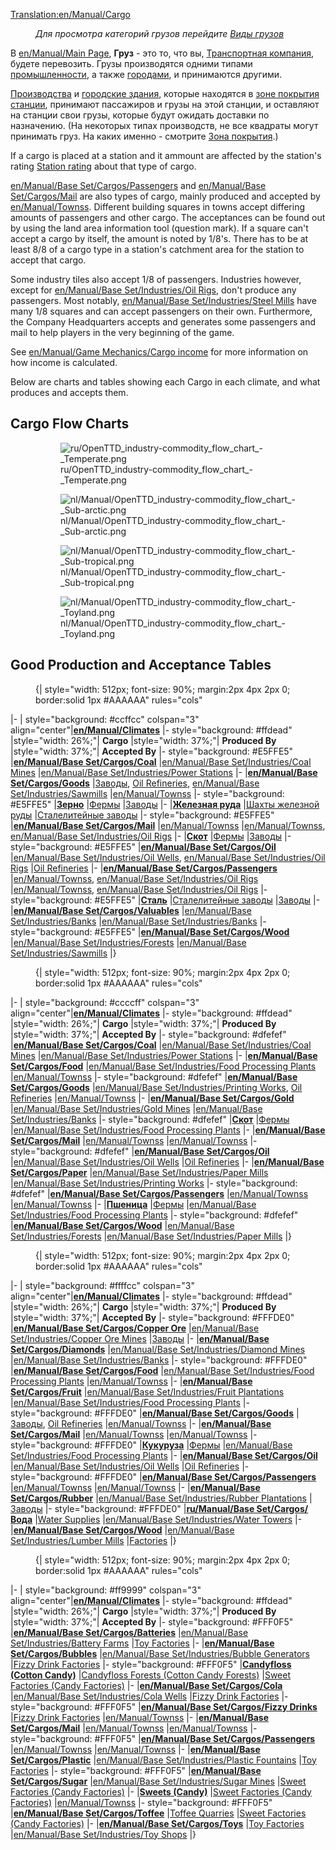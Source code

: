 [[Translation:en/Manual/Cargo]]
{{ru/Перевод|en/Manual/Cargo|10}}
{{ru/Manual/Tutorial/Учебник}}
:''Для просмотра категорий грузов перейдите [[:Category:ru/Груз|Виды грузов]]''

В [[en/Manual/Main Page]], '''Груз''' - это то, что вы, [[en/Manual/Transport company|Транспортная компания]], будете перевозить. Грузы производятся одними типами [[ru/Manual/Промышленность|промышленности]], а также [[ru/Manual/Город|городами]], и принимаются другими. 

[[ru/Manual/Промышленность|Производства]] и [[ru/Manual/Город|городские здания]], которые находятся в [[en/Manual/Catchment area|зоне покрытия]] [[en/Manual/Stations|станции]], принимают пассажиров и грузы на этой станции, и оставляют на станции свои грузы, которые будут ожидать доставки по назначению. (На некоторых типах производств, не все квадраты могут принимать груз. На каких именно - смотрите [[en/Manual/Catchment area|Зона покрытия]].)

If a cargo is placed at a station and it ammount are affected by the station's rating [[en/Manual/Game Mechanics/Main Page#station-rating|Station rating]] about that type of cargo.

[[en/Manual/Base Set/Cargos/Passengers]] and [[en/Manual/Base Set/Cargos/Mail]] are also types of cargo, mainly produced and accepted by [[en/Manual/Towns]]s. Different building squares in towns accept differing amounts of passengers and other cargo. The acceptances can be found out by using the land area information tool (question mark). If a square can't accept a cargo by itself, the amount is noted by 1/8's. There has to be at least 8/8 of a cargo type in a station's catchment area for the station to accept that cargo.

Some industry tiles also accept 1/8 of passengers. Industries however, except for [[en/Manual/Base Set/Industries/Oil Rig]]s, don't produce any passengers. Most notably, [[en/Manual/Base Set/Industries/Steel Mill]]s have many 1/8 squares and can accept passengers on their own. Furthermore, the Company Headquarters accepts and generates some passengers and mail to help players in the very beginning of the game.

See [[en/Manual/Game Mechanics/Cargo income]] for more information on how income is calculated.

Below are charts and tables showing each Cargo in each climate, and what produces and accepts them.

==Cargo Flow Charts==
:[[File:ru/OpenTTD industry-commodity flow chart - Temperate.png|border]]

:[[File:nl/Manual/OpenTTD industry-commodity flow chart - Sub-arctic.png|border]]

:[[File:nl/Manual/OpenTTD industry-commodity flow chart - Sub-tropical.png|border]]

:[[File:nl/Manual/OpenTTD industry-commodity flow chart - Toyland.png|border]]

==Good Production and Acceptance Tables==

:{| {{en/Wikitable}} style="width: 512px; font-size: 90%; margin:2px 4px 2px 0; border:solid 1px #AAAAAA" rules="cols"
|- 
| style="background: #ccffcc" colspan="3" align="center"|'''[[en/Manual/Climates]]'''
|- style="background: #ffdead"
|style="width: 26%;"| '''Cargo'''
|style="width: 37%;"| '''Produced By'''
|style="width: 37%;"| '''Accepted By'''
|- style="background: #E5FFE5"
|'''[[en/Manual/Base Set/Cargos/Coal]]'''
|[[en/Manual/Base Set/Industries/Coal Mine]]s
|[[en/Manual/Base Set/Industries/Power Station]]s
|-
|'''[[en/Manual/Base Set/Cargos/Goods]]'''
|[[ru/Manual/Base Set/Industries/Завод|Заводы]], [[en/Manual/Base Set/Industries/Oil Refinery|Oil Refineries]], [[en/Manual/Base Set/Industries/Sawmill]]s
|[[en/Manual/Towns]]s
|- style="background: #E5FFE5"
|'''[[ru/Manual/Base Set/Cargos/Зерно|Зерно]]'''
|[[ru/Manual/Base Set/Industries/Ферма|Фермы]]
|[[ru/Manual/Base Set/Industries/Завод|Заводы]]
|-
|'''[[ru/Manual/Base Set/Cargos/Железная руда|Железная руда]]'''
|[[ru/Manual/Base Set/Industries/Шахта железной руды|Шахты железной руды]]
|[[ru/Manual/Base Set/Industries/Сталелитейный завод|Сталелитейные заводы]]
|- style="background: #E5FFE5"
|'''[[en/Manual/Base Set/Cargos/Mail]]'''
|[[en/Manual/Towns]]s
|[[en/Manual/Towns]]s, [[en/Manual/Base Set/Industries/Oil Rig]]s
|-
|'''[[ru/Manual/Base Set/Cargos/Скот|Скот]]'''
|[[ru/Manual/Base Set/Industries/Ферма|Фермы]]
|[[ru/Manual/Base Set/Industries/Завод|Заводы]]
|- style="background: #E5FFE5"
|'''[[en/Manual/Base Set/Cargos/Oil]]'''
|[[en/Manual/Base Set/Industries/Oil Wells]], [[en/Manual/Base Set/Industries/Oil Rig]]s
|[[en/Manual/Base Set/Industries/Oil Refinery|Oil Refineries]]
|-
|'''[[en/Manual/Base Set/Cargos/Passengers]]'''
|[[en/Manual/Towns]]s, [[en/Manual/Base Set/Industries/Oil Rig]]s
|[[en/Manual/Towns]]s, [[en/Manual/Base Set/Industries/Oil Rig]]s
|- style="background: #E5FFE5"
|'''[[ru/Manual/Base Set/Cargos/Сталь|Сталь]]'''
|[[ru/Manual/Base Set/Industries/Сталелитейный завод|Сталелитейные заводы]]
|[[ru/Manual/Base Set/Industries/Завод|Заводы]]
|-
|'''[[en/Manual/Base Set/Cargos/Valuables]]'''
|[[en/Manual/Base Set/Industries/Bank]]s
|[[en/Manual/Base Set/Industries/Bank]]s
|- style="background: #E5FFE5"
|'''[[en/Manual/Base Set/Cargos/Wood]]'''
|[[en/Manual/Base Set/Industries/Forest]]s
|[[en/Manual/Base Set/Industries/Sawmill]]s
|}

:{| {{en/Wikitable}} style="width: 512px; font-size: 90%; margin:2px 4px 2px 0; border:solid 1px #AAAAAA" rules="cols"
|- 
| style="background: #ccccff" colspan="3" align="center"|'''[[en/Manual/Climates]]'''
|- style="background: #ffdead"
|style="width: 26%;"| '''Cargo'''
|style="width: 37%;"| '''Produced By'''
|style="width: 37%;"| '''Accepted By'''
|- style="background: #dfefef"
|'''[[en/Manual/Base Set/Cargos/Coal]]'''
|[[en/Manual/Base Set/Industries/Coal Mine]]s
|[[en/Manual/Base Set/Industries/Power Station]]s
|-
|'''[[en/Manual/Base Set/Cargos/Food]]'''
|[[en/Manual/Base Set/Industries/Food Processing Plant]]s
|[[en/Manual/Towns]]s
|- style="background: #dfefef"
|'''[[en/Manual/Base Set/Cargos/Goods]]'''
|[[en/Manual/Base Set/Industries/Printing Works]], [[en/Manual/Base Set/Industries/Oil Refinery|Oil Refineries]]
|[[en/Manual/Towns]]s
|-
|'''[[en/Manual/Base Set/Cargos/Gold]]'''
|[[en/Manual/Base Set/Industries/Gold Mine]]s
|[[en/Manual/Base Set/Industries/Bank]]s
|- style="background: #dfefef"
|'''[[ru/Manual/Base Set/Cargos/Скот|Скот]]'''
|[[ru/Manual/Base Set/Industries/Ферма|Фермы]]
|[[en/Manual/Base Set/Industries/Food Processing Plant]]s
|-
|'''[[en/Manual/Base Set/Cargos/Mail]]'''
|[[en/Manual/Towns]]s
|[[en/Manual/Towns]]s
|- style="background: #dfefef"
|'''[[en/Manual/Base Set/Cargos/Oil]]'''
|[[en/Manual/Base Set/Industries/Oil Wells]]
|[[en/Manual/Base Set/Industries/Oil Refinery|Oil Refineries]]
|-
|'''[[en/Manual/Base Set/Cargos/Paper]]'''
|[[en/Manual/Base Set/Industries/Paper Mill]]s
|[[en/Manual/Base Set/Industries/Printing Works]]
|- style="background: #dfefef"
|'''[[en/Manual/Base Set/Cargos/Passengers]]'''
|[[en/Manual/Towns]]s
|[[en/Manual/Towns]]s
|-
|'''[[ru/Manual/Base Set/Cargos/Пшеница|Пшеница]]'''
|[[ru/Manual/Base Set/Industries/Ферма|Фермы]]
|[[en/Manual/Base Set/Industries/Food Processing Plant]]s
|- style="background: #dfefef"
|'''[[en/Manual/Base Set/Cargos/Wood]]'''
|[[en/Manual/Base Set/Industries/Forest]]s
|[[en/Manual/Base Set/Industries/Paper Mill]]s
|}

:{| {{en/Wikitable}} style="width: 512px; font-size: 90%; margin:2px 4px 2px 0; border:solid 1px #AAAAAA" rules="cols"
|- 
| style="background: #ffffcc" colspan="3" align="center"|'''[[en/Manual/Climates]]'''
|- style="background: #ffdead"
|style="width: 26%;"| '''Cargo'''
|style="width: 37%;"| '''Produced By'''
|style="width: 37%;"| '''Accepted By'''
|- style="background: #FFFDE0"
|'''[[en/Manual/Base Set/Cargos/Copper Ore]]'''
|[[en/Manual/Base Set/Industries/Copper Ore Mine]]s
|[[ru/Manual/Base Set/Industries/Завод|Заводы]]
|-
|'''[[en/Manual/Base Set/Cargos/Diamonds]]'''
|[[en/Manual/Base Set/Industries/Diamond Mine]]s
|[[en/Manual/Base Set/Industries/Bank]]s
|- style="background: #FFFDE0"
|'''[[en/Manual/Base Set/Cargos/Food]]'''
|[[en/Manual/Base Set/Industries/Food Processing Plant]]s
|[[en/Manual/Towns]]s
|-
|'''[[en/Manual/Base Set/Cargos/Fruit]]'''
|[[en/Manual/Base Set/Industries/Fruit Plantation]]s
|[[en/Manual/Base Set/Industries/Food Processing Plant]]s
|- style="background: #FFFDE0"
|'''[[en/Manual/Base Set/Cargos/Goods]]'''
|[[ru/Manual/Base Set/Industries/Завод|Заводы]], [[en/Manual/Base Set/Industries/Oil Refinery|Oil Refineries]]
|[[en/Manual/Towns]]s
|-
|'''[[en/Manual/Base Set/Cargos/Mail]]'''
|[[en/Manual/Towns]]s
|[[en/Manual/Towns]]s
|- style="background: #FFFDE0"
|'''[[ru/Manual/Base Set/Cargos/Кукуруза|Кукуруза]]'''
|[[ru/Manual/Base Set/Industries/Ферма|Фермы]]
|[[en/Manual/Base Set/Industries/Food Processing Plant]]s
|-
|'''[[en/Manual/Base Set/Cargos/Oil]]'''
|[[en/Manual/Base Set/Industries/Oil Wells]]
|[[en/Manual/Base Set/Industries/Oil Refinery|Oil Refineries]]
|- style="background: #FFFDE0"
|'''[[en/Manual/Base Set/Cargos/Passengers]]'''
|[[en/Manual/Towns]]s
|[[en/Manual/Towns]]s
|-
|'''[[en/Manual/Base Set/Cargos/Rubber]]'''
|[[en/Manual/Base Set/Industries/Rubber Plantation]]s
|[[ru/Manual/Base Set/Industries/Завод|Заводы]]
|- style="background: #FFFDE0"
|'''[[ru/Manual/Base Set/Cargos/Вода]]'''
|[[en/Manual/Base Set/Industries/Water Supply|Water Supplies]]
|[[en/Manual/Base Set/Industries/Water Tower]]s
|-
|'''[[en/Manual/Base Set/Cargos/Wood]]'''
|[[en/Manual/Base Set/Industries/Lumber Mill]]s
|[[en/Manual/Base Set/Industries/Factory|Factories]]
|}

:{| {{en/Wikitable}} style="width: 512px; font-size: 90%; margin:2px 4px 2px 0; border:solid 1px #AAAAAA" rules="cols"
|- 
| style="background: #ff9999" colspan="3" align="center"|'''[[en/Manual/Climates]]'''
|- style="background: #ffdead"
|style="width: 26%;"| '''Cargo'''
|style="width: 37%;"| '''Produced By'''
|style="width: 37%;"| '''Accepted By'''
|- style="background: #FFF0F5"
|'''[[en/Manual/Base Set/Cargos/Batteries]]'''
|[[en/Manual/Base Set/Industries/Battery Farm]]s
|[[en/Manual/Base Set/Industries/Toy Factory|Toy Factories]]
|-
|'''[[en/Manual/Base Set/Cargos/Bubbles]]'''
|[[en/Manual/Base Set/Industries/Bubble Generator]]s
|[[en/Manual/Base Set/Industries/Fizzy Drink Factory|Fizzy Drink Factories]]
|- style="background: #FFF0F5"
|'''[[en/Manual/Base Set/Cargos/Candyfloss|Candyfloss (Cotton Candy)]]''' 
|[[en/Manual/Base Set/Industries/Candyfloss Forest|Candyfloss Forests (Cotton Candy Forests)]]
|[[en/Manual/Base Set/Industries/Sweet Factory|Sweet Factories (Candy Factories)]]
|-
|'''[[en/Manual/Base Set/Cargos/Cola]]'''
|[[en/Manual/Base Set/Industries/Cola Wells]]
|[[en/Manual/Base Set/Industries/Fizzy Drink Factory|Fizzy Drink Factories]]
|- style="background: #FFF0F5"
|'''[[en/Manual/Base Set/Cargos/Fizzy Drinks]]'''
|[[en/Manual/Base Set/Industries/Fizzy Drink Factory|Fizzy Drink Factories]]
|[[en/Manual/Towns]]s
|-
|'''[[en/Manual/Base Set/Cargos/Mail]]'''
|[[en/Manual/Towns]]s
|[[en/Manual/Towns]]s
|- style="background: #FFF0F5"
|'''[[en/Manual/Base Set/Cargos/Passengers]]'''
|[[en/Manual/Towns]]s
|[[en/Manual/Towns]]s
|-
|'''[[en/Manual/Base Set/Cargos/Plastic]]'''
|[[en/Manual/Base Set/Industries/Plastic Fountains]]
|[[en/Manual/Base Set/Industries/Toy Factory|Toy Factories]]
|- style="background: #FFF0F5"
|'''[[en/Manual/Base Set/Cargos/Sugar]]'''
|[[en/Manual/Base Set/Industries/Sugar Mine]]s
|[[en/Manual/Base Set/Industries/Sweet Factory|Sweet Factories (Candy Factories)]]
|-
|'''[[en/Manual/Base Set/Cargos/Sweets|Sweets (Candy)]]'''
|[[en/Manual/Base Set/Industries/Sweet Factory|Sweet Factories (Candy Factories)]]
|[[en/Manual/Towns]]s
|- style="background: #FFF0F5"
|'''[[en/Manual/Base Set/Cargos/Toffee]]'''
|[[en/Manual/Base Set/Industries/Toffee Quarry|Toffee Quarries]]
|[[en/Manual/Base Set/Industries/Sweet Factory|Sweet Factories (Candy Factories)]]
|-
|'''[[en/Manual/Base Set/Cargos/Toys]]'''
|[[en/Manual/Base Set/Industries/Toy Factory|Toy Factories]]
|[[en/Manual/Base Set/Industries/Toy Shop]]s
|}